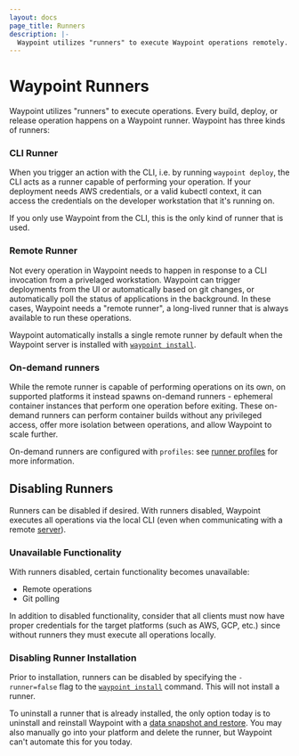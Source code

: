 ```yaml
---
layout: docs
page_title: Runners
description: |-
  Waypoint utilizes "runners" to execute Waypoint operations remotely. Runners are responsible for performing builds and deploys, polling projects for changes, and more.
---
```


# Waypoint Runners

Waypoint utilizes "runners" to execute operations. Every build, deploy, or release operation happens on
a Waypoint runner. Waypoint has three kinds of runners:

### CLI Runner

When you trigger an action with the CLI, i.e. by running `waypoint deploy`, the CLI acts as a runner
capable of performing your operation. If your deployment needs AWS credentials, or a valid kubectl context,
it can access the credentials on the developer workstation that it's running on.

If you only use Waypoint from the CLI, this is the only kind of runner that is used.

### Remote Runner

Not every operation in Waypoint needs to happen in response to a CLI invocation from a privelaged workstation.
Waypoint can trigger deployments from the UI or automatically based on git changes, or automatically
poll the status of applications in the background. In these cases, Waypoint needs a "remote runner", a long-lived
runner that is always available to run these operations.

Waypoint automatically installs a single remote runner by default when the Waypoint
server is installed with [`waypoint install`](/commands/install).

### On-demand runners

While the remote runner is capable of performing operations on its own, on supported platforms it instead spawns
on-demand runners - ephemeral container instances that perform one operation before exiting. These on-demand runners can
perform container builds without any privileged access, offer more isolation between operations, and allow Waypoint
to scale further.

On-demand runners are configured with `profiles`: see [runner profiles](/docs/runner/profiles) for more information.

## Disabling Runners

Runners can be disabled if desired. With runners disabled, Waypoint executes
all operations via the local CLI (even when communicating with a remote
[server](/docs/server)).

### Unavailable Functionality

With runners disabled, certain functionality becomes unavailable:

- Remote operations
- Git polling

In addition to disabled functionality, consider that all clients must now
have proper credentials for the target platforms (such as AWS, GCP, etc.)
since without runners they must execute all operations locally.

### Disabling Runner Installation

Prior to installation, runners can be disabled by specifying the
`-runner=false` flag to the [`waypoint install`](/commands/install) command.
This will not install a runner.

To uninstall a runner that is already installed, the only option today is
to uninstall and reinstall Waypoint with a
[data snapshot and restore](/docs/server/run/maintenance#backup-restore). You
may also manually go into your platform and delete the runner, but Waypoint
can't automate this for you today.
